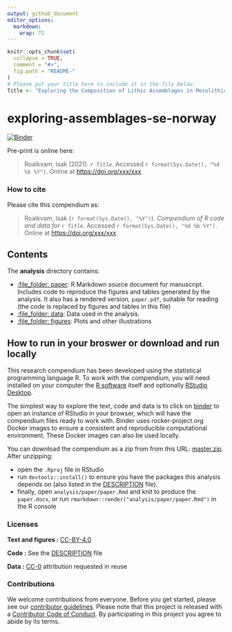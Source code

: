 ```yaml
---
output: github_document
editor_options: 
  markdown: 
    wrap: 72
---
```


<!-- README.md is generated from README.Rmd. Please edit that file -->

```r
knitr::opts_chunk$set(
  collapse = TRUE,
  comment = "#>",
  fig.path = "README-"
)
# Please put your title here to include it in the file below.
Title <- "Exploring the Composition of Lithic Assemblages in Mesolithic South-Eastern Norway"
```

# exploring-assemblages-se-norway

[![Binder](https://mybinder.org/badge_logo.svg)](https://mybinder.org/v2/gh/isakro/dialpastrepository/master?urlpath=rstudio)

<!-- This repository contains the data and code for the paper: -->

<!-- > Authors, (YYYY). *`r Title`*. Name of journal/book -->
<!-- > <https://doi.org/xxx/xxx> -->

Pre-print is online here:

>  Roalkvam, Isak (2021). *`r Title`*. Accessed
> `r format(Sys.Date(), "%d %b %Y")`. Online at
> <https://doi.org/xxx/xxx>

### How to cite

Please cite this compendium as:

> Roalkvam, Isak (`r format(Sys.Date(), "%Y")`). *Compendium of R code and
> data for `r Title`*. Accessed `r format(Sys.Date(), "%d %b %Y")`.
> Online at <https://doi.org/xxx/xxx>

## Contents

The **analysis** directory contains:

-   [:file_folder: paper](/analysis/paper): R Markdown source document
    for manuscript. Includes code to reproduce the figures and tables
    generated by the analysis. It also has a rendered version,
    `paper.pdf`, suitable for reading (the code is replaced by figures
    and tables in this file)
-   [:file_folder: data](/analysis/data): Data used in the analysis.
-   [:file_folder: figures](/analysis/figures): Plots and other
    illustrations

## How to run in your broswer or download and run locally

This research compendium has been developed using the statistical
programming language R. To work with the compendium, you will need
installed on your computer the [R
software](https://cloud.r-project.org/) itself and optionally [RStudio
Desktop](https://rstudio.com/products/rstudio/download/).

The simplest way to explore the text, code and data is to click on
[binder](https://mybinder.org/v2/gh/isakro/dialpastrepository/master?urlpath=rstudio)
to open an instance of RStudio in your browser, which will have the
compendium files ready to work with. Binder uses rocker-project.org
Docker images to ensure a consistent and reproducible computational
environment. These Docker images can also be used locally.

You can download the compendium as a zip from from this URL:
[master.zip](/archive/master.zip). After unzipping:

-   open the `.Rproj` file in RStudio
-   run `devtools::install()` to ensure you have the packages this
    analysis depends on (also listed in the [DESCRIPTION](/DESCRIPTION)
    file).
-   finally, open `analysis/paper/paper.Rmd` and knit to produce the
    `paper.docx`, or run `rmarkdown::render("analysis/paper/paper.Rmd")`
    in the R console

### Licenses

**Text and figures :**
[CC-BY-4.0](http://creativecommons.org/licenses/by/4.0/)

**Code :** See the [DESCRIPTION](DESCRIPTION) file

**Data :** [CC-0](http://creativecommons.org/publicdomain/zero/1.0/)
attribution requested in reuse

### Contributions

We welcome contributions from everyone. Before you get started, please
see our [contributor guidelines](CONTRIBUTING.md). Please note that this
project is released with a [Contributor Code of Conduct](CONDUCT.md). By
participating in this project you agree to abide by its terms.
